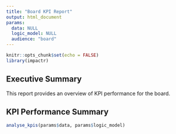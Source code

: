 ```yaml
---
title: "Board KPI Report"
output: html_document
params:
  data: NULL
  logic_model: NULL
  audience: "board"
---
```


```r
knitr::opts_chunk$set(echo = FALSE)
library(impactr)
```

## Executive Summary

This report provides an overview of KPI performance for the board.

## KPI Performance Summary

```r
analyse_kpis(params$data, params$logic_model)
```

